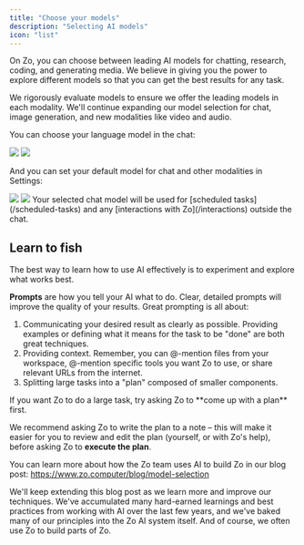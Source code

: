 ```yaml
---
title: "Choose your models"
description: "Selecting AI models"
icon: "list"
---
```


On Zo, you can choose between leading AI models for chatting, research, coding, and generating media. We believe in giving you the power to explore different models so that you can get the best results for any task.

We rigorously evaluate models to ensure we offer the leading models in each modality. We'll continue expanding our model selection for chat, image generation, and new modalities like video and audio.

You can choose your language model in the chat:

<Frame caption="Using the model selector in the chat">
  <img className="block dark:hidden" src="/screenshots/models-light.png" />
  <img className="hidden dark:block" src="/screenshots/models-dark.png" />
</Frame>

And you can set your default model for chat and other modalities in Settings:

<Frame caption="Selecting models in settings">
  <img className="block dark:hidden" src="/screenshots/settings-model-light.png" />
  <img className="hidden dark:block" src="/screenshots/settings-model-dark.png" />
</Frame>

<Info>
  Your selected chat model will be used for [scheduled tasks](/scheduled-tasks) and any [interactions with
  Zo](/interactions) outside the chat.
</Info>

## <Icon icon="fish" /> Learn to fish

The best way to learn how to use AI effectively is to experiment and explore what works best.

**Prompts** are how you tell your AI what to do. Clear, detailed prompts will improve the quality of your results. Great prompting is all about:

1. Communicating your desired result as clearly as possible. Providing examples or defining what it means for the task to be "done" are both great techniques.
2. Providing context. Remember, you can @-mention files from your workspace, @-mention specific tools you want Zo to use, or share relevant URLs from the internet.
3. Splitting large tasks into a "plan" composed of smaller components.

<Tip>
If you want Zo to do a large task, try asking Zo to **come up with a plan** first.

We recommend asking Zo to write the plan to a note – this will make it easier for you to review and edit the plan (yourself, or with Zo's help), before asking Zo to **execute the plan**.

</Tip>

You can learn more about how the Zo team uses AI to build Zo in our blog post: https://www.zo.computer/blog/model-selection

We'll keep extending this blog post as we learn more and improve our techniques. We've accumulated many hard-earned learnings and best practices from working with AI over the last few years, and we've baked many of our principles into the Zo AI system itself. And of course, we often use Zo to build parts of Zo.
